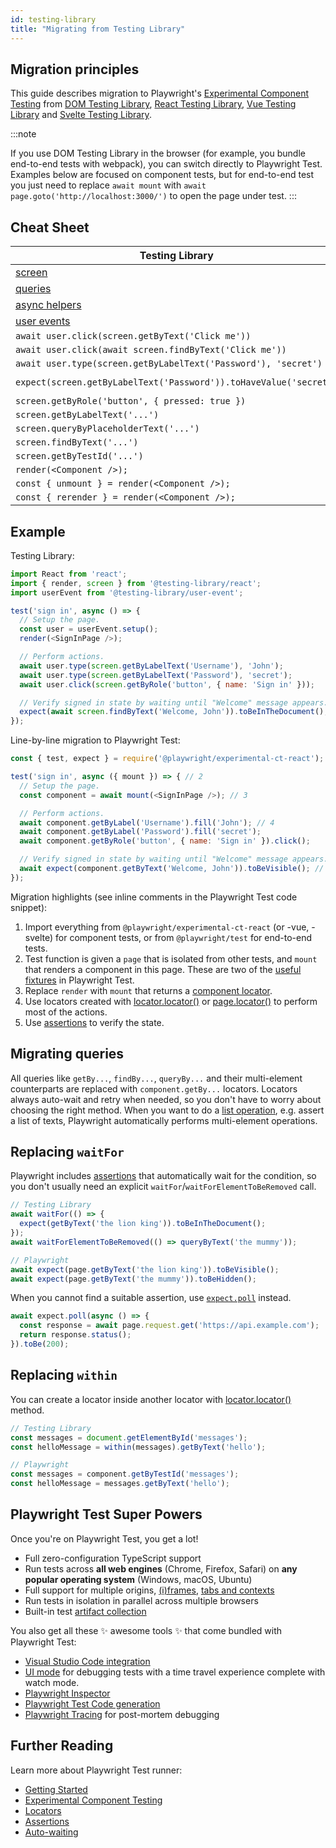 ```yaml
---
id: testing-library
title: "Migrating from Testing Library"
---
```


## Migration principles

This guide describes migration to Playwright's [Experimental Component Testing](./test-components.mdx) from [DOM Testing Library](https://testing-library.com/docs/dom-testing-library/intro/), [React Testing Library](https://testing-library.com/docs/react-testing-library/intro/), [Vue Testing Library](https://testing-library.com/docs/vue-testing-library/intro) and [Svelte Testing Library](https://testing-library.com/docs/svelte-testing-library/intro).

:::note

If you use DOM Testing Library in the browser (for example, you bundle end-to-end tests with webpack), you can switch directly to Playwright Test. Examples below are focused on component tests, but for end-to-end test you just need to replace `await mount` with `await page.goto('http://localhost:3000/')` to open the page under test.
:::

## Cheat Sheet

| Testing Library                                                                 | Playwright                                                             |
| ------------------------------------------------------------------------------- | ---------------------------------------------------------------------- |
| [screen](https://testing-library.com/docs/queries/about#screen)                 | [page](./api/class-page) and [component](./api/class-locator)          |
| [queries](https://testing-library.com/docs/queries/about)                       | [locators](./locators.mdx)                                                 |
| [async helpers](https://testing-library.com/docs/dom-testing-library/api-async) | [assertions](./test-assertions.mdx)                                        |
| [user events](https://testing-library.com/docs/user-event/intro)                | [actions](./api/class-locator)                                         |
| `await user.click(screen.getByText('Click me'))`                                | `await component.getByText('Click me').click()`                        |
| `await user.click(await screen.findByText('Click me'))`                         | `await component.getByText('Click me').click()`                        |
| `await user.type(screen.getByLabelText('Password'), 'secret')`                  | `await component.getByLabel('Password').fill('secret')`                |
| `expect(screen.getByLabelText('Password')).toHaveValue('secret')`               | `await expect(component.getByLabel('Password')).toHaveValue('secret')` |
| `screen.getByRole('button', { pressed: true })`                                 | `component.getByRole('button', { pressed: true })`                     |
| `screen.getByLabelText('...')`                                                  | `component.getByLabel('...')`                                          |
| `screen.queryByPlaceholderText('...')`                                          | `component.getByPlaceholder('...')`                                    |
| `screen.findByText('...')`                                                      | `component.getByText('...')`                                           |
| `screen.getByTestId('...')`                                                     | `component.getByTestId('...')`                                         |
| `render(<Component />);`                                                        | `mount(<Component />);`                                                |
| `const { unmount } = render(<Component />);`                                    | `const { unmount } = await mount(<Component />);`                      |
| `const { rerender } = render(<Component />);`                                   | `const { update } = await mount(<Component />);`                       |

## Example

Testing Library:

```js
import React from 'react';
import { render, screen } from '@testing-library/react';
import userEvent from '@testing-library/user-event';

test('sign in', async () => {
  // Setup the page.
  const user = userEvent.setup();
  render(<SignInPage />);

  // Perform actions.
  await user.type(screen.getByLabelText('Username'), 'John');
  await user.type(screen.getByLabelText('Password'), 'secret');
  await user.click(screen.getByRole('button', { name: 'Sign in' }));

  // Verify signed in state by waiting until "Welcome" message appears.
  expect(await screen.findByText('Welcome, John')).toBeInTheDocument();
});
```

Line-by-line migration to Playwright Test:

```js
const { test, expect } = require('@playwright/experimental-ct-react'); // 1

test('sign in', async ({ mount }) => { // 2
  // Setup the page.
  const component = await mount(<SignInPage />); // 3

  // Perform actions.
  await component.getByLabel('Username').fill('John'); // 4
  await component.getByLabel('Password').fill('secret');
  await component.getByRole('button', { name: 'Sign in' }).click();

  // Verify signed in state by waiting until "Welcome" message appears.
  await expect(component.getByText('Welcome, John')).toBeVisible(); // 5
});
```

Migration highlights (see inline comments in the Playwright Test code snippet):
1. Import everything from `@playwright/experimental-ct-react` (or -vue, -svelte) for component tests, or from `@playwright/test` for end-to-end tests.
1. Test function is given a `page` that is isolated from other tests, and `mount` that renders a component in this page. These are two of the [useful fixtures](./api/class-fixtures) in Playwright Test.
1. Replace `render` with `mount` that returns a [component locator](./locators.mdx).
1. Use locators created with [locator.locator()](/api/class-locator.mdx#locator-locator) or [page.locator()](/api/class-page.mdx#page-locator) to perform most of the actions.
1. Use [assertions](./test-assertions.mdx) to verify the state.

## Migrating queries

All queries like `getBy...`, `findBy...`, `queryBy...` and their multi-element counterparts are replaced with `component.getBy...` locators. Locators always auto-wait and retry when needed, so you don't have to worry about choosing the right method. When you want to do a [list operation](./locators#lists), e.g. assert a list of texts, Playwright automatically performs multi-element operations.

## Replacing `waitFor`

Playwright includes [assertions](./test-assertions.mdx) that automatically wait for the condition, so you don't usually need an explicit `waitFor`/`waitForElementToBeRemoved` call.

```js
// Testing Library
await waitFor(() => {
  expect(getByText('the lion king')).toBeInTheDocument();
});
await waitForElementToBeRemoved(() => queryByText('the mummy'));

// Playwright
await expect(page.getByText('the lion king')).toBeVisible();
await expect(page.getByText('the mummy')).toBeHidden();
```

When you cannot find a suitable assertion, use [`expect.poll`](./test-assertions#expectpoll) instead.

```js
await expect.poll(async () => {
  const response = await page.request.get('https://api.example.com');
  return response.status();
}).toBe(200);
```

## Replacing `within`

You can create a locator inside another locator with [locator.locator()](/api/class-locator.mdx#locator-locator) method.

```js
// Testing Library
const messages = document.getElementById('messages');
const helloMessage = within(messages).getByText('hello');

// Playwright
const messages = component.getByTestId('messages');
const helloMessage = messages.getByText('hello');
```

## Playwright Test Super Powers

Once you're on Playwright Test, you get a lot!
- Full zero-configuration TypeScript support
- Run tests across **all web engines** (Chrome, Firefox, Safari) on **any popular operating system** (Windows, macOS, Ubuntu)
- Full support for multiple origins, [(i)frames](./api/class-frame), [tabs and contexts](./pages.mdx)
- Run tests in isolation in parallel across multiple browsers
- Built-in test [artifact collection](./test-use-options.mdx#recording-options)

You also get all these ✨ awesome tools ✨ that come bundled with Playwright Test:
- [Visual Studio Code integration](./getting-started-vscode.mdx)
- [UI mode](./test-ui-mode.mdx) for debugging tests with a time travel experience complete with watch mode.
- [Playwright Inspector](./debug.mdx#playwright-inspector)
- [Playwright Test Code generation](./codegen-intro.mdx)
- [Playwright Tracing](./trace-viewer.mdx) for post-mortem debugging

## Further Reading

Learn more about Playwright Test runner:
- [Getting Started](./intro.mdx)
- [Experimental Component Testing](./test-components.mdx)
- [Locators](./locators.mdx)
- [Assertions](./test-assertions.mdx)
- [Auto-waiting](./actionability.mdx)


[Accessibility]: /api/class-accessibility.mdx "Accessibility"
[Android]: /api/class-android.mdx "Android"
[AndroidDevice]: /api/class-androiddevice.mdx "AndroidDevice"
[AndroidInput]: /api/class-androidinput.mdx "AndroidInput"
[AndroidSocket]: /api/class-androidsocket.mdx "AndroidSocket"
[AndroidWebView]: /api/class-androidwebview.mdx "AndroidWebView"
[APIRequest]: /api/class-apirequest.mdx "APIRequest"
[APIRequestContext]: /api/class-apirequestcontext.mdx "APIRequestContext"
[APIResponse]: /api/class-apiresponse.mdx "APIResponse"
[APIResponseAssertions]: /api/class-apiresponseassertions.mdx "APIResponseAssertions"
[Browser]: /api/class-browser.mdx "Browser"
[BrowserContext]: /api/class-browsercontext.mdx "BrowserContext"
[BrowserServer]: /api/class-browserserver.mdx "BrowserServer"
[BrowserType]: /api/class-browsertype.mdx "BrowserType"
[CDPSession]: /api/class-cdpsession.mdx "CDPSession"
[Clock]: /api/class-clock.mdx "Clock"
[ConsoleMessage]: /api/class-consolemessage.mdx "ConsoleMessage"
[Coverage]: /api/class-coverage.mdx "Coverage"
[Dialog]: /api/class-dialog.mdx "Dialog"
[Download]: /api/class-download.mdx "Download"
[Electron]: /api/class-electron.mdx "Electron"
[ElectronApplication]: /api/class-electronapplication.mdx "ElectronApplication"
[ElementHandle]: /api/class-elementhandle.mdx "ElementHandle"
[FileChooser]: /api/class-filechooser.mdx "FileChooser"
[Frame]: /api/class-frame.mdx "Frame"
[FrameLocator]: /api/class-framelocator.mdx "FrameLocator"
[GenericAssertions]: /api/class-genericassertions.mdx "GenericAssertions"
[JSHandle]: /api/class-jshandle.mdx "JSHandle"
[Keyboard]: /api/class-keyboard.mdx "Keyboard"
[Locator]: /api/class-locator.mdx "Locator"
[LocatorAssertions]: /api/class-locatorassertions.mdx "LocatorAssertions"
[Logger]: /api/class-logger.mdx "Logger"
[Mouse]: /api/class-mouse.mdx "Mouse"
[Page]: /api/class-page.mdx "Page"
[PageAssertions]: /api/class-pageassertions.mdx "PageAssertions"
[Playwright]: /api/class-playwright.mdx "Playwright"
[PlaywrightAssertions]: /api/class-playwrightassertions.mdx "PlaywrightAssertions"
[Request]: /api/class-request.mdx "Request"
[Response]: /api/class-response.mdx "Response"
[Route]: /api/class-route.mdx "Route"
[Selectors]: /api/class-selectors.mdx "Selectors"
[SnapshotAssertions]: /api/class-snapshotassertions.mdx "SnapshotAssertions"
[TimeoutError]: /api/class-timeouterror.mdx "TimeoutError"
[Touchscreen]: /api/class-touchscreen.mdx "Touchscreen"
[Tracing]: /api/class-tracing.mdx "Tracing"
[Video]: /api/class-video.mdx "Video"
[WebError]: /api/class-weberror.mdx "WebError"
[WebSocket]: /api/class-websocket.mdx "WebSocket"
[WebSocketRoute]: /api/class-websocketroute.mdx "WebSocketRoute"
[Worker]: /api/class-worker.mdx "Worker"
[Fixtures]: /api/class-fixtures.mdx "Fixtures"
[FullConfig]: /api/class-fullconfig.mdx "FullConfig"
[FullProject]: /api/class-fullproject.mdx "FullProject"
[Location]: /api/class-location.mdx "Location"
[Test]: /api/class-test.mdx "Test"
[TestConfig]: /api/class-testconfig.mdx "TestConfig"
[TestInfo]: /api/class-testinfo.mdx "TestInfo"
[TestInfoError]: /api/class-testinfoerror.mdx "TestInfoError"
[TestOptions]: /api/class-testoptions.mdx "TestOptions"
[TestProject]: /api/class-testproject.mdx "TestProject"
[WorkerInfo]: /api/class-workerinfo.mdx "WorkerInfo"
[Reporter]: /api/class-reporter.mdx "Reporter"
[Suite]: /api/class-suite.mdx "Suite"
[TestCase]: /api/class-testcase.mdx "TestCase"
[TestError]: /api/class-testerror.mdx "TestError"
[TestResult]: /api/class-testresult.mdx "TestResult"
[TestStep]: /api/class-teststep.mdx "TestStep"
[Element]: https://developer.mozilla.org/en-US/docs/Web/API/element "Element"
[EvaluationArgument]: /evaluating.mdx#evaluation-argument "EvaluationArgument"
[Promise]: https://developer.mozilla.org/en-US/docs/Web/JavaScript/Reference/Global_Objects/Promise "Promise"
[iterator]: https://developer.mozilla.org/en-US/docs/Web/JavaScript/Reference/Iteration_protocols "Iterator"
[origin]: https://developer.mozilla.org/en-US/docs/Glossary/Origin "Origin"
[selector]: https://developer.mozilla.org/en-US/docs/Web/CSS/CSS_Selectors "selector"
[Serializable]: https://developer.mozilla.org/en-US/docs/Web/JavaScript/Reference/Global_Objects/JSON/stringify#Description "Serializable"
[UIEvent.detail]: https://developer.mozilla.org/en-US/docs/Web/API/UIEvent/detail "UIEvent.detail"
[UnixTime]: https://en.wikipedia.org/wiki/Unix_time "Unix Time"
[xpath]: https://developer.mozilla.org/en-US/docs/Web/XPath "xpath"

[Array]: https://developer.mozilla.org/en-US/docs/Web/JavaScript/Reference/Global_Objects/Array "Array"
[boolean]: https://developer.mozilla.org/en-US/docs/Web/JavaScript/Data_structures#Boolean_type "Boolean"
[Buffer]: https://nodejs.org/api/buffer.html#buffer_class_buffer "Buffer"
[ChildProcess]: https://nodejs.org/api/child_process.html "ChildProcess"
[Error]: https://nodejs.org/api/errors.html#errors_class_error "Error"
[EventEmitter]: https://nodejs.org/api/events.html#events_class_eventemitter "EventEmitter"
[function]: https://developer.mozilla.org/en-US/docs/Web/JavaScript/Reference/Global_Objects/Function "Function"
[FormData]: https://developer.mozilla.org/en-US/docs/Web/API/FormData "FormData"
[Map]: https://developer.mozilla.org/en-US/docs/Web/JavaScript/Reference/Global_Objects/Map "Map"
[Metadata]: https://developer.mozilla.org/en-US/docs/Web/JavaScript/Reference/Global_Objects/Object "Object&lt;string, any&gt;"
[null]: https://developer.mozilla.org/en-US/docs/Web/JavaScript/Reference/Global_Objects/null "null"
[number]: https://developer.mozilla.org/en-US/docs/Web/JavaScript/Data_structures#Number_type "Number"
[Object]: https://developer.mozilla.org/en-US/docs/Web/JavaScript/Reference/Global_Objects/Object "Object"
[Promise]: https://developer.mozilla.org/en-US/docs/Web/JavaScript/Reference/Global_Objects/Promise "Promise"
[Readable]: https://nodejs.org/api/stream.html#stream_class_stream_readable "Readable"
[ReadStream]: https://nodejs.org/api/fs.html#class-fsreadstream "ReadStream"
[RegExp]: https://developer.mozilla.org/en-US/docs/Web/JavaScript/Reference/Global_Objects/RegExp "RegExp"
[string]: https://developer.mozilla.org/en-US/docs/Web/JavaScript/Data_structures#String_type "string"
[void]: https://developer.mozilla.org/en-US/docs/Web/JavaScript/Reference/Global_Objects/undefined "void"
[URL]: https://nodejs.org/api/url.html "URL"
[URLSearchParams]: https://developer.mozilla.org/en-US/docs/Web/API/URLSearchParams "URLSearchParams"

[all available image tags]: https://mcr.microsoft.com/en-us/product/playwright/about "all available image tags"
[Microsoft Artifact Registry]: https://mcr.microsoft.com/en-us/product/playwright/about "Microsoft Artifact Registry"
[Dockerfile.jammy]: https://github.com/microsoft/playwright/blob/main/utils/docker/Dockerfile.jammy "Dockerfile.jammy"
